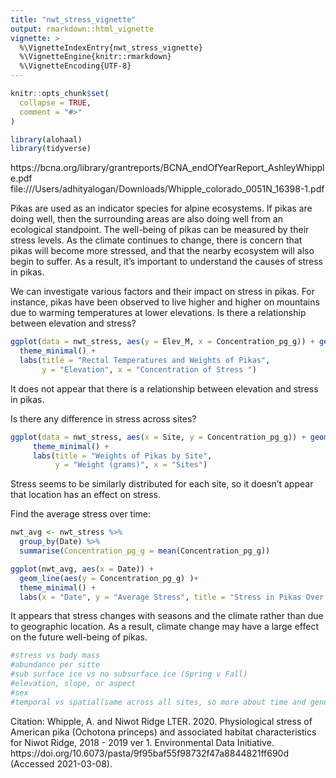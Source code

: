 ```yaml
---
title: "nwt_stress_vignette"
output: rmarkdown::html_vignette
vignette: >
  %\VignetteIndexEntry{nwt_stress_vignette}
  %\VignetteEngine{knitr::rmarkdown}
  %\VignetteEncoding{UTF-8}
---
```


```r
knitr::opts_chunk$set(
  collapse = TRUE,
  comment = "#>"
)
```

```r
library(alohaal)
library(tidyverse)
```

https://bcna.org/library/grantreports/BCNA_endOfYearReport_AshleyWhipple.pdf
file:///Users/adhityalogan/Downloads/Whipple_colorado_0051N_16398-1.pdf

Pikas are used as an indicator species for alpine ecosystems. If pikas are doing well, then the surrounding areas are also doing well from an ecological standpoint. The well-being of pikas can be measured by their stress levels. As the climate continues to change, there is concern that pikas will become more stressed, and that the nearby ecosystem will also begin to suffer. As a result, it's important to understand the causes of stress in pikas.

We can investigate various factors and their impact on stress in pikas. For instance, pikas have  been observed to live higher and higher on mountains due to warming temperatures at lower elevations. Is there a relationship between elevation and stress?

```r
ggplot(data = nwt_stress, aes(y = Elev_M, x = Concentration_pg_g)) + geom_point(alpha = 0.8) +
  theme_minimal() +
  labs(title = "Rectal Temperatures and Weights of Pikas",
       y = "Elevation", x = "Concentration of Stress ")
```

It does not appear that there is a relationship between elevation and stress in pikas.

Is there any difference in stress across sites?

``` r
ggplot(data = nwt_stress, aes(x = Site, y = Concentration_pg_g)) + geom_boxplot(aes(color = Site, shape = Site), alpha = 0.8, width = 0.5) +
     theme_minimal() +
     labs(title = "Weights of Pikas by Site",
          y = "Weight (grams)", x = "Sites")
```

Stress seems to be similarly distributed for each site, so it doesn't appear that location has an effect on stress.

Find the average stress over time:

```r
nwt_avg <- nwt_stress %>% 
  group_by(Date) %>% 
  summarise(Concentration_pg_g = mean(Concentration_pg_g))

ggplot(nwt_avg, aes(x = Date)) +
  geom_line(aes(y = Concentration_pg_g) )+ 
  theme_minimal() +
  labs(x = "Date", y = "Average Stress", title = "Stress in Pikas Over Time")

```

It appears that stress changes with seasons and the climate rather than due to geographic location.
As a result, climate change may have a large effect on the future well-being of pikas.

```r
#stress vs body mass
#abundance per sitte
#sub surface ice vs no subsurface ice (Spring v Fall)
#elevation, slope, or aspect
#sex
#temporal vs spatial(same across all sites, so more about time and general climate)
```


Citation: Whipple, A. and Niwot Ridge LTER. 2020. Physiological stress of American pika (Ochotona princeps) and associated habitat characteristics for Niwot Ridge, 2018 - 2019 ver 1. Environmental Data Initiative. https://doi.org/10.6073/pasta/9f95baf55f98732f47a8844821ff690d (Accessed 2021-03-08).
